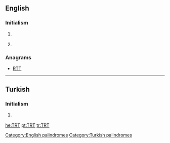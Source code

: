 ==English==

===Initialism===
{{rfc-header|Initialism}}
{{en-initialism}}

# {{label|en|transportation}} {{initialism of|w:Transportation Research Thesaurus|Transportation Research Thesaurus|lang=en}}
# {{initialism of|[[testosterone|Testosterone]] [[replacement|Replacement]] [[therapy|Therapy]]|lang=en}}

===Anagrams===
* [[RTT#English|RTT]]

[[Category:English palindromes]]

----

==Turkish==

===Initialism===
{{rfc-header|Initialism}}
{{tr-initialism}}

# {{label|tr|media}} {{initialism of|w:Türkiye Radyo Televizyon Kurumu|Türkiye Radyo Televizyon|lang=tr}} {{gloss|Turkish Radio and Television Corporation}}

[[Category:Turkish palindromes]]

[[he:TRT]]
[[pt:TRT]]
[[tr:TRT]]